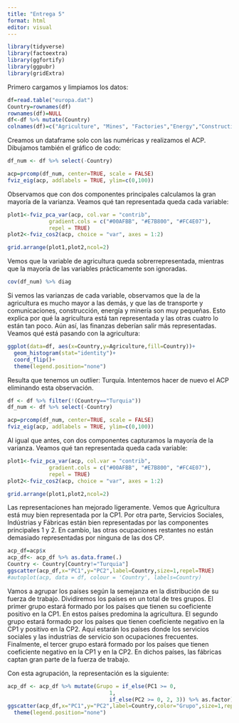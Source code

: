 ```yaml
---
title: "Entrega 5"
format: html
editor: visual
---
```

```r
library(tidyverse)
library(factoextra)
library(ggfortify)
library(ggpubr)
library(gridExtra)
```

Primero cargamos y limpiamos los datos:

```r
df=read.table("europa.dat")
Country=rownames(df)
rownames(df)=NULL
df<-df %>% mutate(Country) 
colnames(df)=c("Agriculture", "Mines", "Factories","Energy","Construction","Service_industries","Finance","Social_services","Trans_comm","Country")
```

Creamos un dataframe solo con las numéricas y realizamos el ACP. Dibujamos también el gráfico de codo:

```r
df_num <- df %>% select(-Country)

acp=prcomp(df_num, center=TRUE, scale = FALSE)
fviz_eig(acp, addlabels = TRUE, ylim=c(0,100))
```

Observamos que con dos componentes principales calculamos la gran mayoría de la varianza. Veamos qué tan representada queda cada variable:

```r

plot1<-fviz_pca_var(acp, col.var = "contrib",
             gradient.cols = c("#00AFBB", "#E7B800", "#FC4E07"),
             repel = TRUE) 
plot2<-fviz_cos2(acp, choice = "var", axes = 1:2)

grid.arrange(plot1,plot2,ncol=2)
```

Vemos que la variable de agricultura queda sobrerrepresentada, mientras que la mayoría de las variables prácticamente son ignoradas.

```r
cov(df_num) %>% diag
```
Si vemos las varianzas de cada variable, observamos que la de la agricultura es mucho mayor a las demás, y que las de transporte y comunicaciones, construcción, energía y minería son muy pequeñas. Esto explica por qué la agricultura está tan representada y las otras cuatro lo están tan poco. Aún así, las finanzas deberían salir más representadas. Veamos qué está pasando con la agricultura:

```r
ggplot(data=df, aes(x=Country,y=Agriculture,fill=Country))+
  geom_histogram(stat="identity")+
  coord_flip()+
  theme(legend.position="none")
```
Resulta que tenemos un outlier: Turquía. Intentemos hacer de nuevo el ACP eliminando esta observación.

```r
df <- df %>% filter(!(Country=="Turquia"))
df_num <- df %>% select(-Country)

acp=prcomp(df_num, center=TRUE, scale = FALSE)
fviz_eig(acp, addlabels = TRUE, ylim=c(0,100))
```

Al igual que antes, con dos componentes capturamos la mayoría de la varianza. Veamos qué tan representada queda cada variable:

```r

plot1<-fviz_pca_var(acp, col.var = "contrib",
             gradient.cols = c("#00AFBB", "#E7B800", "#FC4E07"),
             repel = TRUE) 
plot2<-fviz_cos2(acp, choice = "var", axes = 1:2)

grid.arrange(plot1,plot2,ncol=2)
```
Las representaciones han mejorado ligeramente. Vemos que Agricultura está muy bien representada por la CP1. Por otra parte, Servicios Sociales, Indústrias y Fábricas están bien representadas por las componentes principales 1 y 2. En cambio, las otras ocupaciones restantes no están demasiado representadas por ninguna de las dos CP.


```r
acp_df=acp$x
acp_df<- acp_df %>% as.data.frame(.)
Country <- Country[Country!="Turquia"]
ggscatter(acp_df,x="PC1",y="PC2",label=Country,size=1,repel=TRUE)
#autoplot(acp, data = df, colour = 'Country', labels=Country)
```

Vamos a agrupar los países según la semejanza en la distribución de su fuerza de trabajo. Dividiremos los países en un total de tres grupos. El primer grupo estará formado por los países que tienen su coeficiente positivo en la CP1. En estos países predomina la agricultura. El segundo grupo estará formado por los países que tienen coeficiente negativo en la CP1 y positivo en la CP2. Aquí estarán los países donde los servicios sociales y las industrias de servicio son ocupaciones frecuentes. Finalmente, el tercer grupo estará formado por los países que tienen coeficiente negativo en la CP1 y en la CP2. En dichos países, las fábricas captan gran parte de la fuerza de trabajo.

Con esta agrupación, la representación es la siguiente:
```r
acp_df <- acp_df %>% mutate(Grupo = if_else(PC1 >= 0,
                                1,
                                if_else(PC2 >= 0, 2, 3)) %>% as.factor)
ggscatter(acp_df,x="PC1",y="PC2",label=Country,color="Grupo",size=1,repel=TRUE)+
  theme(legend.position="none")
```



